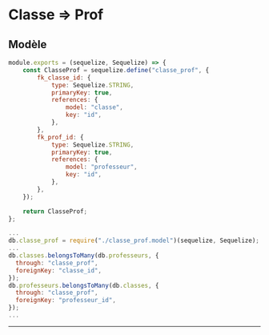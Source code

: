 # Classe => Prof

## Modèle

```js title="./src/models/classe_prof.model.js"
module.exports = (sequelize, Sequelize) => {
    const ClasseProf = sequelize.define("classe_prof", {
        fk_classe_id: {
            type: Sequelize.STRING,
            primaryKey: true,
            references: {
                model: "classe",
                key: "id",
            },
        },
        fk_prof_id: {
            type: Sequelize.STRING,
            primaryKey: true,
            references: {
                model: "professeur",
                key: "id",
            },
        },
    });

    return ClasseProf;
};
```

```js title="./src/models/index.js"
...
db.classe_prof = require("./classe_prof.model")(sequelize, Sequelize);
...
db.classes.belongsToMany(db.professeurs, {
  through: "classe_prof",
  foreignKey: "classe_id",
});
db.professeurs.belongsToMany(db.classes, {
  through: "classe_prof",
  foreignKey: "professeur_id",
});
...
```

-----

